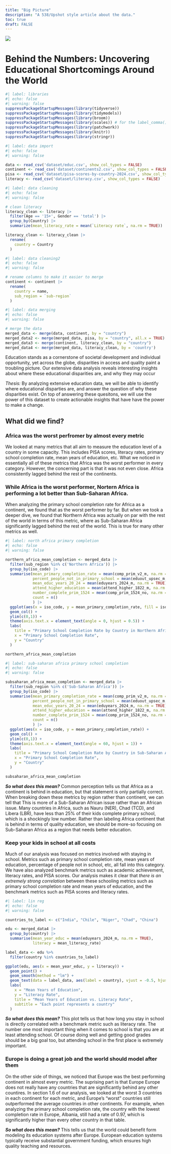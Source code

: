 ```yaml
---
title: "Big Picture"
description: "A 538/Upshot style article about the data."
toc: true
draft: FALSE
---
```


![](https://www.voicesofyouth.org/sites/voy/files/images/2022-03/educ.jpg)



# Behind the Numbers: Uncovering Educational Shortcomings Around the World

```r
#| label: libraries
#| echo: false
#| warning: false
suppressPackageStartupMessages(library(tidyverse))
suppressPackageStartupMessages(library(tidymodels))
suppressPackageStartupMessages(library(broom))
suppressPackageStartupMessages(library(scales)) # for the label_comma() function
suppressPackageStartupMessages(library(patchwork))
suppressPackageStartupMessages(library(knitr))
suppressPackageStartupMessages(library(stringr))
```

```r
#| label: data import
#| echo: false
#| warning: false

data <- read_csv('dataset/educ.csv', show_col_types = FALSE)
continent <- read_csv('dataset/continents2.csv', show_col_types = FALSE)
pisa <- read_csv('dataset/pisa-scores-by-country-2024.csv', show_col_types = FALSE)
literacy <- read_csv('dataset/literacy.csv', show_col_types = FALSE)
```

```r
#| label: data cleaning
#| echo: false
#| warning: false

# clean literacy
literacy_clean <- literacy |>
  filter(Age == '15+', Gender == 'total') |>
  group_by(Country) |>
  summarize(mean_literacy_rate = mean(`Literacy rate`, na.rm = TRUE))

literacy_clean <- literacy_clean |>
  rename(
    country = Country
  )

```

```r
#| label: data cleaning2
#| echo: false
#| warning: false

# rename columns to make it easier to merge
continent <- continent |>
  rename(
    country = name,
    sub_region = `sub-region`
  )
```

```r
#| label: data merging
#| echo: false
#| warning: false

# merge the data
merged_data <- merge(data, continent, by = "country")
merged_data2 <- merge(merged_data, pisa, by = "country", all.x = TRUE)
merged_data3 <- merge(continent, literacy_clean, by = "country")
merged_data4 <- merge(merged_data, literacy_clean, by = 'country')
```

Education stands as a cornerstone of societal development and individual opportunity, yet across the globe, disparities in access and quality paint a troubling picture. Our extensive data analysis reveals interesting insights about where these educational disparities are, and why they may occur

*Thesis:* By analyzing extensive education data, we will be able to identify where educational disparties are, and answer the question of why these disparities exist. On top of answering these quesitons, we will use the power of this dataset to create actionable insights that have have the power to make a change.

## What did we find?

### Africa was the worst perfromer by almost every metric

We looked at many metrics that all aim to measure the education level of a country in some capacity. This includes PISA scores, literacy rates, primary school completion rate, mean years of education, etc. What we noticed in essentially all of these metrics that Africa was the worst performer in every category. However, the concerning part is that it was not even close. Africa consistently lagged behind the rest of the continents. 

### While Africa is the worst performer, Nortern Africa is performing a lot better than Sub-Saharan Africa.

When analyzing the primary school completion rate for Africa as a continent, we found that as the worst performer by far. But when we took a deeper dive, we found that Northern Africa was actually on par with the rest of the world in terms of this metric, where as Sub-Saharan Africa significantly lagged behind the rest of the world. This is true for many other metrics as well.

```r
#| label: north africa primary completion
#| echo: false
#| warning: false

northern_africa_mean_completion <- merged_data |>
  filter(sub_region %in% c('Northern Africa')) |>
  group_by(iso_code) |>
  summarise(mean_primary_completion_rate = mean(comp_prim_v2_m, na.rm = TRUE),
            percent_people_not_in_primary_school = mean(eduout_upsec_m, na.rm = TRUE),
            mean_educ_years_20_24 = mean(eduyears_2024_m, na.rm = TRUE),
            attend_higher_education = mean(attend_higher_1822_m, na.rm = TRUE),
            number_complete_prim_1524 = mean(comp_prim_1524_no, na.rm = TRUE),
            count = n()
            ) |>
  ggplot(aes(x = iso_code, y = mean_primary_completion_rate, fill = iso_code)) +
  geom_col() +
  ylim(c(0,1)) + 
  theme(axis.text.x = element_text(angle = 0, hjust = 0.5)) +
  labs(
    title = "Primary School Completion Rate by Country in Northern Africa",
    x = "Primary School Completion Rate",
    y = "Country"
  )

northern_africa_mean_completion
```

```r
#| label: sub-saharan africa primary school completion
#| echo: false
#| warning: false

subsaharan_africa_mean_completion <- merged_data |>
  filter(sub_region %in% c('Sub-Saharan Africa')) |>
  group_by(iso_code) |>
  summarise(mean_primary_completion_rate = mean(comp_prim_v2_m, na.rm = TRUE),
            percent_people_not_in_primary_school = mean(eduout_upsec_m, na.rm = TRUE),
            mean_educ_years_20_24 = mean(eduyears_2024_m, na.rm = TRUE),
            attend_higher_education = mean(attend_higher_1822_m, na.rm = TRUE),
            number_complete_prim_1524 = mean(comp_prim_1524_no, na.rm = TRUE),
            count = n()
            ) |>
  ggplot(aes(x = iso_code, y = mean_primary_completion_rate)) +
  geom_col() +
  ylim(c(0,1)) + 
  theme(axis.text.x = element_text(angle = 60, hjust = 1)) +
  labs(
    title = "Primary School Completion Rate by Country in Sub-Saharan Africa",
    x = "Primary School Completion Rate",
    y = "Country"
  )

subsaharan_africa_mean_completion
```

***So what does this mean?***
Common perception tells us that Africa as a continent is behind in education, but that statement is only partially correct. When breaking down these metrics by region rather than continent, we can tell that This is more of a Sub-Saharan African issue rather than an African issue. Many countries in Africa, such as Nauru (NER), Chad (TCD), and  Libera (LBR), have less than 25% of their kids complete primary school, which is a shockingly low number. Rather than labeling Africa continent that is behind in terms of quality education, we should be more-so focusing on Sub-Saharan Africa as a region that needs better education.

### Keep your kids in school at all costs

Much of our analysis was focused on metrics involved with staying in school. Metrics such as primary school completion rate, mean years of education, percentage of people not in school, etc, all fall into this category. We have also analyzed benchmark metrics such as academic achievement, literacy rates, and PISA scores. Our analysis makes it clear that *there is an extremely strong correlation* between these schooling metrics such as primary school completion rate and mean years of education, and the benchmark metrics such as PISA scores and literacy rates. 

```r
#| label: lin reg
#| echo: false
#| warning: false

countries_to_label <- c("India", "Chile", "Niger", "Chad", "China")

edu <- merged_data4 |>
  group_by(country) |>
  summarise(mean_year_educ = mean(eduyears_2024_m, na.rm = TRUE),
            literacy = mean_literacy_rate) 

label_data <- edu %>%
  filter(country %in% countries_to_label)

ggplot(edu, aes(x = mean_year_educ, y = literacy)) + 
  geom_point() +
  geom_smooth(method = "lm") +
  geom_text(data = label_data, aes(label = country), vjust = -0.5, hjust = 0.5) +  
  labs(
    x = "Mean Years of Education",
    y = "Literacy Rate",
    title = "Mean Years of Education vs. Literacy Rate",
    subtitle = "Each point represents a country"
  )
```

***So what does this mean?*** This plot tells us that how long you stay in school is directly correlated with a benchmark metric such as literacy rate. The number one most important thing when it comes to school is that you are at least attending school. Of course doing well and getting good grades should be a big goal too, but attending school in the first place is extremely important. 


### Europe is doing a great job and the world should model after them

On the other side of things, we noticed that Europe was the best performing continent in almost every metric. The suprising part is that Europe Europe does not really have any countries that are significantly behind any other countires. In section 1.6 of our analysis, we looked at the worst 3 countries in each continent for each metric, and Europe's "worst" countries still outperformed the average countries in other continents. For example, when analyzing the primary school completion rate, the country with the lowest completion rate in Europe, Albania, still had a rate of 0.97, which is significantly higher than every other country in that table.

***So what does this mean?*** This tells us that the world could benefit form modeling its education systems after Europe. European education systems typically receive substantial government funding, which ensures high quality teaching and resources. 

